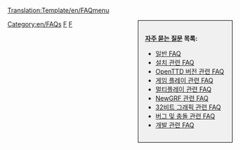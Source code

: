 <noinclude>[[Translation:Template/en/FAQmenu]]</noinclude><noinclude></noinclude><div style="float:right;width:180px;border:1px solid black;background:#F0F0F0;padding:15px;-moz-border-radius:5px;">
<span style="font-weight:bold">[[ko/Archive/Community/FAQ|자주 묻는 질문]] 목록:</span>
* [[ko/일반 FAQ|일반 FAQ]]
* [[ko/설치 관련 FAQ|설치 관련 FAQ]]
* [[ko/OpenTTD 버전 관련 FAQ|OpenTTD 버전 관련 FAQ]]
* [[ko/게임 플레이 관련|게임 플레이 관련 FAQ]]
* [[ko/멀티플레이 관련|멀티플레이 관련 FAQ]]
* [[ko/NewGRF 관련 FAQ|NewGRF 관련 FAQ]]
* [[ko/32비트 그래픽 관련 FAQ|32비트 그래픽 관련 FAQ]]
* [[ko/버그 및 충돌 관련 FAQ|버그 및 충돌 관련 FAQ]]
* [[ko/개발 관련 FAQ|개발 관련 FAQ]]
</div>
<includeonly>[[Category:en/FAQs]]</includeonly><noinclude>

[[Category:en/Templates|F]][[Category:en/Navigation|F]]
</noinclude>